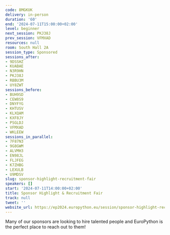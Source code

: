 ```yaml
---
code: 8MGKUK
delivery: in-person
duration: '60'
end: '2024-07-11T15:00:00+02:00'
level: beginner
next_session: PKJ38J
prev_session: VFMXAD
resources: null
room: South Hall 2A
session_type: Sponsored
sessions_after:
- 9DSSHZ
- KUABAE
- N3R9HN
- PKJ38J
- RBBU3M
- UY8ZWT
sessions_before:
- BUH9SD
- CEW8S9
- DNYFYG
- KHTUSV
- KLXQAM
- KXF8JY
- PSGLDJ
- VFMXAD
- WKLEEW
sessions_in_parallel:
- 7F87N3
- 9G8GWM
- ALVMH3
- EN98JL
- FLJFEG
- K7ZHBG
- LEXULB
- U9MDSV
slug: sponsor-highlight-recruitment-fair
speakers: []
start: '2024-07-11T14:00:00+02:00'
title: Sponsor Highlight & Recruitment Fair
track: null
tweet: ''
website_url: https://ep2024.europython.eu/session/sponsor-highlight-recruitment-fair
---
```


Many of our sponsors are looking to hire talented people and EuroPython is the perfect place to reach out to them!
